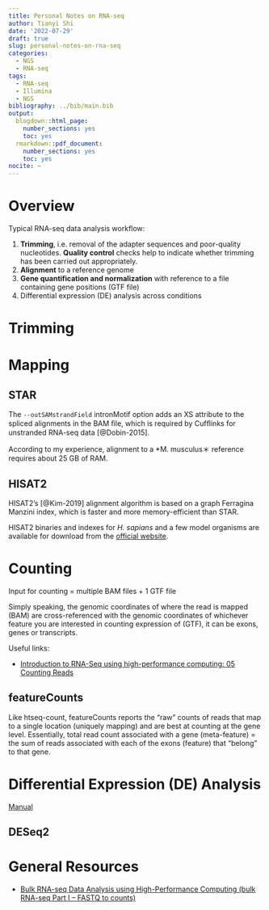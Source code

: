 ```yaml
---
title: Personal Notes on RNA-seq
author: Tianyi Shi
date: '2022-07-29'
draft: true
slug: personal-notes-on-rna-seq
categories:
  - NGS
  - RNA-seq
tags:
  - RNA-seq
  - Illumina
  - NGS
bibliography: ../bib/main.bib
output:
  blogdown::html_page:
    number_sections: yes
    toc: yes
  rmarkdown::pdf_document:
    number_sections: yes
    toc: yes
nocite: ~
---
```


# Overview

Typical RNA-seq data analysis workflow:

1. **Trimming**, i.e. removal of the adapter sequences and poor-quality nucleotides. **Quality control** checks help to indicate whether trimming has been carried out appropriately.
2. **Alignment** to a reference genome
3. **Gene quantification and normalization** with reference to a file containing gene positions (GTF file) 
4. Differential expression (DE) analysis across conditions


# Trimming

# Mapping

## STAR

The `--outSAMstrandField` intronMotif option adds an XS attribute to the spliced alignments in the BAM ﬁle, which is required by Cufﬂinks for unstranded RNA-seq data [@Dobin-2015]. 

According to my experience, alignment to a *M. musculus＊ reference requires about 25 GB of RAM.

## HISAT2

HISAT2's [@Kim-2019] alignment algorithm is based on a graph Ferragina Manzini index, which is faster and more memory-efficient than STAR.

HISAT2 binaries and indexes for *H. sapians* and a few model organisms are available for download from the [official website](https://daehwankimlab.github.io/hisat2/download/).

# Counting

Input for counting = multiple BAM files + 1 GTF file

Simply speaking, the genomic coordinates of where the read is mapped (BAM) are cross-referenced with the genomic coordinates of whichever feature you are interested in counting expression of (GTF), it can be exons, genes or transcripts.

Useful links:

- [Introduction to RNA-Seq using high-performance computing: 05 Counting Reads](https://hbctraining.github.io/Intro-to-rnaseq-hpc-O2/lessons/05_counting_reads.html)

## featureCounts

Like htseq-count, featureCounts reports the "raw" counts of reads that map to a single location (uniquely mapping) and are best at counting at the gene level. Essentially, total read count associated with a gene (meta-feature) = the sum of reads associated with each of the exons (feature) that “belong” to that gene.

# Differential Expression (DE) Analysis

[Manual](http://bioconductor.org/packages/release/bioc/vignettes/DESeq2/inst/doc/DESeq2.html)

## DESeq2

# General Resources

- [Bulk RNA-seq Data Analysis using High-Performance Computing (bulk RNA-seq Part I – FASTQ to counts)](https://hbctraining.github.io/Intro-to-rnaseq-hpc-salmon-flipped/schedule/links-to-lessons.html)











